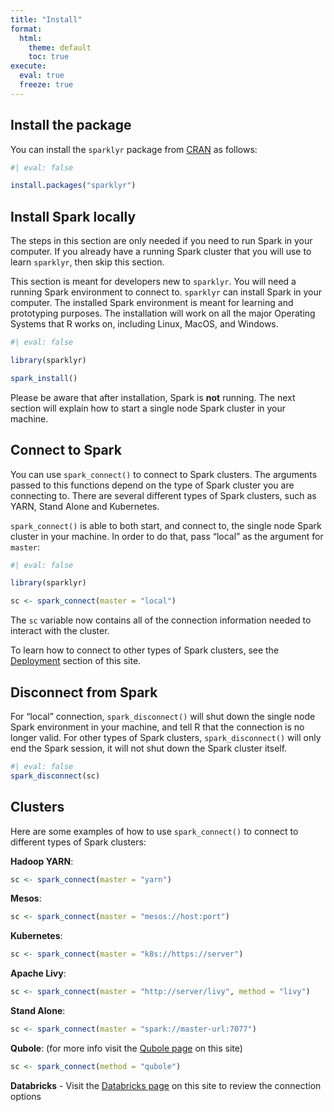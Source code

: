 ```yaml
---
title: "Install"
format:
  html:
    theme: default
    toc: true
execute:
  eval: true
  freeze: true
---
```


## Install the package

You can install the `sparklyr` package from [CRAN](https://CRAN.r-project.org) as follows:

```r
#| eval: false

install.packages("sparklyr")
```

## Install Spark locally

:::{.callout-caution}
The steps in this section are only needed if you need to run Spark in your 
computer.  If you already have a running Spark cluster that you will use to 
learn `sparklyr`, then skip this section. 
:::

This section is meant for developers new to `sparklyr`.  You will need a running
Spark environment to connect to.  `sparklyr` can install Spark in your computer. 
The installed Spark environment is meant for learning and prototyping purposes.
The installation will work on all the major Operating Systems that R works on,
including Linux, MacOS, and Windows.  

```r
#| eval: false

library(sparklyr)

spark_install()
```

Please be aware that after installation, Spark is **not** running. The next section
will explain how to start a single node Spark cluster in your machine.

## Connect to Spark

You can use `spark_connect()` to connect to Spark clusters.  The arguments passed to
this functions depend on the type of Spark cluster you are connecting to. There are
several different types of Spark clusters, such as YARN, Stand Alone and Kubernetes. 

`spark_connect()` is able to both start, and connect to, the single node Spark
cluster in your machine.  In order to do that, pass "local" as the argument
for `master`:

```r
#| eval: false

library(sparklyr)

sc <- spark_connect(master = "local")
```

The `sc` variable now contains all of the connection information needed to
interact with the cluster.

To learn how to connect to other types of Spark clusters, see the 
[Deployment](/deployment/index.qmd) section of this site. 

## Disconnect from Spark

For "local" connection, `spark_disconnect()` will shut down the single node
Spark environment in your machine, and tell R that the connection is no longer 
valid.  For other types of Spark clusters, `spark_disconnect()` will only 
end the Spark session, it will not shut down the Spark cluster itself.

```r
#| eval: false
spark_disconnect(sc)
```

## Clusters

Here are some examples of how to use `spark_connect()` to connect to different
types of Spark clusters:

**Hadoop YARN**:

```r
sc <- spark_connect(master = "yarn")
```

**Mesos**:

```r
sc <- spark_connect(master = "mesos://host:port")
```

**Kubernetes**:

```r
sc <- spark_connect(master = "k8s://https://server")
```

**Apache Livy**:

```r
sc <- spark_connect(master = "http://server/livy", method = "livy")
```

**Stand Alone**: 

```r
sc <- spark_connect(master = "spark://master-url:7077")
```

**Qubole**: (for more info visit the [Qubole page](/deployment/qubole-overview.qmd) on this site)

```r
sc <- spark_connect(method = "qubole")
```

**Databricks** - Visit the [Databricks page](/deployment/databricks-cluster.qmd) 
on this site to review the connection
options
